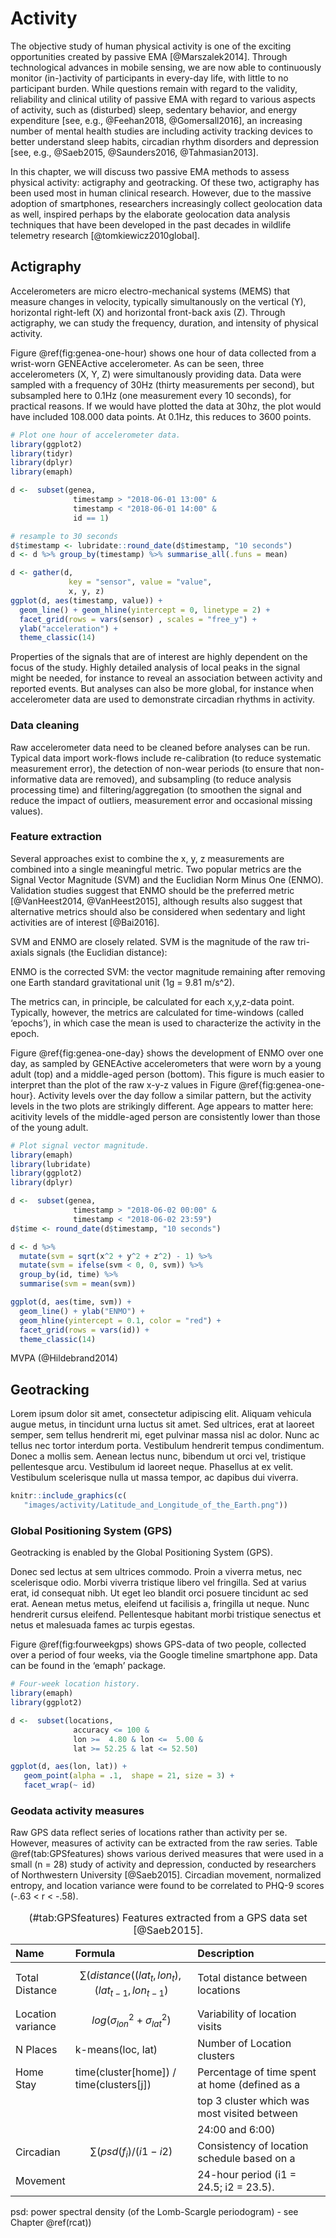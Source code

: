 
# Activity {#activity}

The objective study of human physical activity is one of the exciting opportunities created by passive EMA [@Marszalek2014]. Through technological advances in mobile sensing, we are now able to continuously monitor (in-)activity of participants in every-day life, with little to no participant burden. While questions remain with regard to the validity, reliability and clinical utility of passive EMA with regard to various aspects of activity, such as (disturbed) sleep, sedentary behavior, and energy expenditure [see, e.g., @Feehan2018, @Gomersall2016], an increasing number of mental health studies are including activity tracking devices to better understand sleep habits, circadian rhythm disorders and depression [see, e.g., @Saeb2015, @Saunders2016, @Tahmasian2013].

In this chapter, we will discuss two passive EMA methods to assess physical activity: actigraphy and geotracking. Of these two, actigraphy has been used most in human clinical research. However, due to the massive adoption of smartphones, researchers increasingly collect geolocation data as well, inspired perhaps by the elaborate geolocation data analysis techniques that have been developed in the past decades in wildlife telemetry research [@tomkiewicz2010global].

## Actigraphy
\index{Actigraphy} 
\index{Accelerometer} 

Accelerometers are micro electro-mechanical systems (MEMS) that measure changes in velocity, typically simultanously on the vertical (Y), horizontal right-left (X) and horizontal front-back axis (Z). Through actigraphy, we can study the frequency, duration, and intensity of physical activity. 

Figure \@ref(fig:genea-one-hour) shows one hour of data collected from a wrist-worn GENEActive accelerometer. As can be seen, three accelerometers (X, Y, Z) were simultanously providing data. Data were sampled with a frequency of 30Hz (thirty measurements per second), but subsampled here to 0.1Hz (one measurement every 10 seconds), for practical reasons. If we would have plotted the data at 30hz, the plot would have included 108.000 data points. At 0.1Hz, this reduces to 3600 points. 

```r
# Plot one hour of accelerometer data.
library(ggplot2)
library(tidyr)
library(dplyr)
library(emaph)

d <-  subset(genea,
              timestamp > "2018-06-01 13:00" &
              timestamp < "2018-06-01 14:00" &
              id == 1)

# resample to 30 seconds
d$timestamp <- lubridate::round_date(d$timestamp, "10 seconds")
d <- d %>% group_by(timestamp) %>% summarise_all(.funs = mean)

d <- gather(d,
             key = "sensor", value = "value",
             x, y, z)
ggplot(d, aes(timestamp, value)) +
  geom_line() + geom_hline(yintercept = 0, linetype = 2) + 
  facet_grid(rows = vars(sensor) , scales = "free_y") + 
  ylab("acceleration") + 
  theme_classic(14)
```

Properties of the signals that are of interest are highly dependent on the focus of the study. Highly detailed analysis of local peaks in the signal might be needed, for instance to reveal an association between activity and reported events. But analyses can also be more global, for instance when accelerometer data are used to demonstrate circadian rhythms in activity.

### Data cleaning

Raw accelerometer data need to be cleaned before analyses can be run. Typical data import work-flows include re-calibration (to reduce systematic measurement error), the detection of non-wear periods (to ensure that non-informative data are removed), and subsampling (to reduce analysis processing time) and filtering/aggregation (to smoothen the signal and reduce the impact of outliers, measurement error and occasional missing values). 

### Feature extraction

Several approaches exist to combine the x, y, z measurements are combined into a single meaningful metric. Two popular metrics are the Signal Vector Magnitude (SVM) and the Euclidian Norm Minus One (ENMO). Validation studies suggest that ENMO should be the preferred metric [@VanHeest2014, @VanHeest2015], although results also suggest that alternative metrics should also be considered when sedentary and light activities are of interest [@Bai2016]. 

SVM and ENMO are closely related. SVM is the magnitude of the raw tri-axials signals (the Euclidian distance):

\begin{equation} \sqrt{x^2 + y^2 + z^2} \end{equation}

ENMO is the corrected SVM: the vector magnitude remaining after removing one Earth standard
gravitational unit (1g =  9.81 m/s^2).

\begin{equation} SVM - 1 \end{equation}

The metrics can, in principle, be calculated for each x,y,z-data point. Typically, however, the metrics are calculated for time-windows (called 'epochs'), in which case the mean is used to characterize the activity in the epoch.

Figure \@ref{fig:genea-one-day} shows the development of ENMO over one day, as sampled by GENEActive accelerometers that were worn by a young adult (top) and a middle-aged person (bottom). This figure is much easier to interpret than the plot of the raw x-y-z values in Figure \@ref{fig:genea-one-hour}. Activity levels over the day follow a similar pattern, but the activity levels in the two plots are strikingly different. Age appears to matter here: acitivity levels of the middle-aged person are consistently lower than those of the young adult.   

```r
# Plot signal vector magnitude.
library(emaph)
library(lubridate)
library(ggplot2)
library(dplyr)

d <-  subset(genea,
              timestamp > "2018-06-02 00:00" &
              timestamp < "2018-06-02 23:59")
d$time <- round_date(d$timestamp, "10 seconds")

d <- d %>% 
  mutate(svm = sqrt(x^2 + y^2 + z^2) - 1) %>%
  mutate(svm = ifelse(svm < 0, 0, svm)) %>%
  group_by(id, time) %>% 
  summarise(svm = mean(svm))

ggplot(d, aes(time, svm)) +
  geom_line() + ylab("ENMO") + 
  geom_hline(yintercept = 0.1, color = "red") + 
  facet_grid(rows = vars(id)) + 
  theme_classic(14)
```


MVPA (@Hildebrand2014)


## Geotracking
\index{GPS} \index{Longitude} \index{Latitude}

Lorem ipsum dolor sit amet, consectetur adipiscing elit. Aliquam vehicula augue
metus, in tincidunt urna luctus sit amet. Sed ultrices, erat at laoreet semper,
sem tellus hendrerit mi, eget pulvinar massa nisl ac dolor. Nunc ac tellus nec
tortor interdum porta. Vestibulum hendrerit tempus condimentum. Donec a mollis
sem. Aenean lectus nunc, bibendum ut orci vel, tristique pellentesque arcu.
Vestibulum id laoreet neque. Phasellus at ex velit. Vestibulum scelerisque nulla
ut massa tempor, ac dapibus dui viverra.

```r
knitr::include_graphics(c(
   "images/activity/Latitude_and_Longitude_of_the_Earth.png"))
```

### Global Positioning System (GPS)
\index{GPS} \index{Longitude} \index{Latitude}

Geotracking is enabled by the Global Positioning System (GPS).



Donec sed lectus at sem ultrices commodo. Proin a viverra metus, nec scelerisque
odio. Morbi viverra tristique libero vel fringilla. Sed at varius erat, id
consequat nibh. Ut eget leo blandit orci posuere tincidunt ac sed erat. Aenean
metus metus, eleifend ut facilisis a, fringilla ut neque. Nunc hendrerit
cursus eleifend. Pellentesque habitant morbi tristique senectus et netus et
malesuada fames ac turpis egestas. 

Figure \@ref(fig:fourweekgps) shows GPS-data of two people, collected over a period of four weeks, via the Google timeline smartphone app. Data can be found in the 'emaph' package. 


```r
# Four-week location history.
library(emaph)
library(ggplot2)

d <-  subset(locations,
              accuracy <= 100 &
              lon >=  4.80 & lon <=  5.00 &
              lat >= 52.25 & lat <= 52.50)

ggplot(d, aes(lon, lat)) +
   geom_point(alpha = .1,  shape = 21, size = 3) +
   facet_wrap(~ id)
```


### Geodata activity measures

Raw GPS data reflect series of locations rather than activity per se. However, measures of activity can be extracted from the raw series. Table \@ref(tab:GPSfeatures) shows various derived measures that were used in a small (n = 28) study of activity and depression, conducted by researchers of Northwestern University [@Saeb2015]. Circadian movement, normalized entropy, and location variance were found to be correlated to PHQ-9 scores (-.63 < r < -.58). 

Table: (\#tab:GPSfeatures) Features extracted from a GPS data set [@Saeb2015].

| **Name**           | **Formula**                               | **Description**                                | 
|:------------------|:-------------------------------------------|:-----------------------------------------------|
| Total Distance    | $$\sum(distance((lat_{t}, lon_{t}), (lat_{t-1}, lon_{t-1})$$ | Total distance between locations |
| Location variance | $$log(\sigma_{lon}^2 + \sigma_{lat}^2)$$   | Variability of location visits                     |
| N Places          | k-means(loc, lat)                          | Number of Location clusters                        |
| Home Stay         | time(cluster[home]) / time(clusters[j])    | Percentage of time spent at home (defined as a     |
|                   |                                            | top 3 cluster which was most visited between       |
|                   |                                            | 24:00 and 6:00)                                    | 
| Circadian         | $$\sum(psd(f_i) / (i1 - i2)$$              | Consistency of location schedule based on a        |
| Movement          |                                            | 24-hour period (i1 = 24.5; i2 = 23.5).             |

psd: power spectral density (of the Lomb-Scargle periodogram) - see Chapter \@ref(rcat)) 

